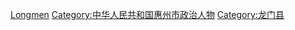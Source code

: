 [[Category:广东省县委书记|Longmen]]
[[Category:中华人民共和国惠州市政治人物|Category:中华人民共和国惠州市政治人物]]
[[Category:龙门县|Category:龙门县]]